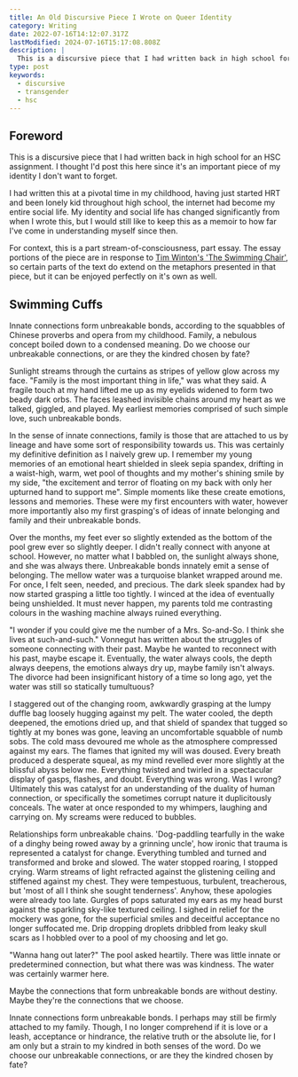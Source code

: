 ```yaml
---
title: An Old Discursive Piece I Wrote on Queer Identity
category: Writing
date: 2022-07-16T14:12:07.317Z
lastModified: 2024-07-16T15:17:08.808Z
description: |
  This is a discursive piece that I had written back in high school for an HSC assignment. I thought I'd post this here since it's an important piece of my identity I don't want to forget.
type: post
keywords:
  - discursive
  - transgender
  - hsc
---
```


## Foreword

This is a discursive piece that I had written back in high school for an HSC assignment. I thought I'd post this here since it's an important piece of my identity I don't want to forget.

I had written this at a pivotal time in my childhood, having just started HRT and been lonely kid throughout high school, the internet had become my entire social life. My identity and social life has changed significantly from when I wrote this, but I would still like to keep this as a memoir to how far I've come in understanding myself since then.

For context, this is a part stream-of-consciousness, part essay. The essay portions of the piece are in response to [Tim Winton's 'The Swimming Chair'](https://www.smh.com.au/lifestyle/life-and-relationships/tim-winton-the-swimming-chair-20181212-p50lo8.html), so certain parts of the text do extend on the metaphors presented in that piece, but it can be enjoyed perfectly on it's own as well.

## Swimming Cuffs

Innate connections form unbreakable bonds, according to the squabbles of Chinese proverbs and opera from my childhood. Family, a nebulous concept boiled down to a condensed meaning. Do we choose our unbreakable connections, or are they the kindred chosen by fate?

Sunlight streams through the curtains as stripes of yellow glow across my face. "Family is the most important thing in life," was what they said. A fragile touch at my hand lifted me up as my eyelids widened to form two beady dark orbs. The faces leashed invisible chains around my heart as we talked, giggled, and played. My earliest memories comprised of such simple love, such unbreakable bonds.

In the sense of innate connections, family is those that are attached to us by lineage and have some sort of responsibility towards us. This was certainly my definitive definition as I naively grew up. I remember my young memories of an emotional heart shielded in sleek sepia spandex, drifting in a waist-high, warm, wet pool of thoughts and my mother's shining smile by my side, "the excitement and terror of floating on my back with only her upturned hand to support me". Simple moments like these create emotions, lessons and memories. These were my first encounters with water, however more importantly also my first grasping's of ideas of innate belonging and family and their unbreakable bonds.

Over the months, my feet ever so slightly extended as the bottom of the pool grew ever so slightly deeper. I didn't really connect with anyone at school. However, no matter what I babbled on, the sunlight always shone, and she was always there. Unbreakable bonds innately emit a sense of belonging. The mellow water was a turquoise blanket wrapped around me. For once, I felt seen, needed, and precious. The dark sleek spandex had by now started grasping a little too tightly. I winced at the idea of eventually being unshielded. It must never happen, my parents told me contrasting colours in the washing machine always ruined everything.

"I wonder if you could give me the number of a Mrs. So-and-So. I think she lives at such-and-such." Vonnegut has written about the struggles of someone connecting with their past. Maybe he wanted to reconnect with his past, maybe escape it. Eventually, the water always cools, the depth always deepens, the emotions always dry up, maybe family isn't always. The divorce had been insignificant history of a time so long ago, yet the water was still so statically tumultuous?

I staggered out of the changing room, awkwardly grasping at the lumpy duffle bag loosely hugging against my pelt. The water cooled, the depth deepened, the emotions dried up, and that shield of spandex that tugged so tightly at my bones was gone, leaving an uncomfortable squabble of numb sobs. The cold mass devoured me whole as the atmosphere compressed against my ears. The flames that ignited my will was doused. Every breath produced a desperate squeal, as my mind revelled ever more slightly at the blissful abyss below me. Everything twisted and twirled in a spectacular display of gasps, flashes, and doubt. Everything was wrong. Was I wrong? Ultimately this was catalyst for an understanding of the duality of human connection, or specifically the sometimes corrupt nature it duplicitously conceals. The water at once responded to my whimpers, laughing and carrying on. My screams were reduced to bubbles.

Relationships form unbreakable chains. 'Dog-paddling tearfully in the wake of a dinghy being rowed away by a grinning uncle', how ironic that trauma is represented a catalyst for change. Everything tumbled and turned and transformed and broke and slowed. The water stopped roaring, I stopped crying. Warm streams of light refracted against the glistening ceiling and stiffened against my chest. They were tempestuous, turbulent, treacherous, but 'most of all I think she sought tenderness'. Anyhow, these apologies were already too late. Gurgles of pops saturated my ears as my head burst against the sparkling sky-like textured ceiling. I sighed in relief for the mockery was gone, for the superficial smiles and deceitful acceptance no longer suffocated me. Drip dropping droplets dribbled from leaky skull scars as I hobbled over to a pool of my choosing and let go.

"Wanna hang out later?" The pool asked heartily. There was little innate or predetermined connection, but what there was was kindness. The water was certainly warmer here.

Maybe the connections that form unbreakable bonds are without destiny. Maybe they're the connections that we choose.

Innate connections form unbreakable bonds. I perhaps may still be firmly attached to my family. Though, I no longer comprehend if it is love or a leash, acceptance or hindrance, the relative truth or the absolute lie, for I am only but a strain to my kindred in both senses of the word. Do we choose our unbreakable connections, or are they the kindred chosen by fate?
